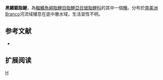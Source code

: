 {{Speciesbox 
| genus = Serrasalmus
| species = scotopterus
| status = NE
| status_system = IUCN3.1
| authority =  [[Jardine|Jardine]], 1841
| synonyms = *''Serrasalmo scotopterus''<br /><small>Jardine, 1841</small>
}}
'''黑鰭鋸脂鯉'''，為[[輻鰭魚綱|輻鰭魚綱]][[脂鯉目|脂鯉目]][[脂鯉亞目|脂鯉亞目]][[锯脂鲤科|锯脂鲤科]]的其中一個[[種|種]]。分布於[[南美洲|南美洲]]Branco河流域棲息在底中層水域，生活習性不明。

==参考文献==
{{refbegin}}
*{{FishBase_species|genus=Serrasalmus|species=scotopterus|year=2014|month=1}}
{{refend}}

== 扩展阅读 ==
{{refbegin}}
{{wikispecies-inline|Serrasalmus scotopterus|黑鰭鋸脂鯉}}
{{refend}}

{{Taxonbar|from=Q6412741}}

[[Category:鋸脂鯉屬|H]]


{{魚類小作品}}